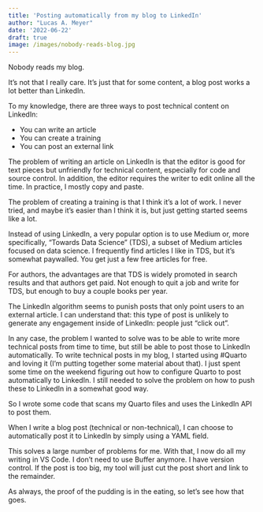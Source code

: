 ```yaml
---
title: 'Posting automatically from my blog to LinkedIn'
author: "Lucas A. Meyer"
date: '2022-06-22'
draft: true
image: /images/nobody-reads-blog.jpg
---
```


Nobody reads my blog. 

It's not that I really care. It's just that for some content, a blog post works a lot better than LinkedIn. 

To my knowledge, there are three ways to post technical content on LinkedIn:

- You can write an article
- You can create a training
- You can post an external link

The problem of writing an article on LinkedIn is that the editor is good for text pieces but unfriendly for technical content, especially for code and source control. In addition, the editor requires the writer to edit online all the time. In practice, I mostly copy and paste.

The problem of creating a training is that I think it's a lot of work. I never tried, and maybe it's easier than I think it is, but just getting started seems like a lot.

Instead of using LinkedIn, a very popular option is to use Medium or, more specifically, "Towards Data Science" (TDS), a subset of Medium articles focused on data science. I frequently find articles I like in TDS, but it's somewhat paywalled. You get just a few free articles for free. 

For authors, the advantages are that TDS is widely promoted in search results and that authors get paid. Not enough to quit a job and write for TDS, but enough to buy a couple books per year.

The LinkedIn algorithm seems to punish posts that only point users to an external article. I can understand that: this type of post is unlikely to generate any engagement inside of LinkedIn: people just "click out".

In any case, the problem I wanted to solve was to be able to write more technical posts from time to time, but still be able to post those to LinkedIn automatically. To write technical posts in my blog, I started using #Quarto and loving it (I'm putting together some material about that). I just spent some time on the weekend figuring out how to configure Quarto to post automatically to LinkedIn. I still needed to solve the problem on how to push these to LinkedIn in a somewhat good way.

So I wrote some code that scans my Quarto files and uses the LinkedIn API to post them.

When I write a blog post (technical or non-technical), I can choose to automatically post it to LinkedIn by simply using a YAML field. 

This solves a large number of problems for me. With that, I now do all my writing in VS Code. I don't need to use Buffer anymore. I have version control. If the post is too big, my tool will just cut the post short and link to the remainder. 

As always, the proof of the pudding is in the eating, so let's see how that goes.
